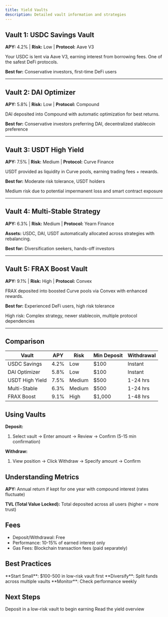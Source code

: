 ```yaml
---
title: Yield Vaults
description: Detailed vault information and strategies
---
```


## Vault 1: USDC Savings Vault

**APY:** 4.2% | **Risk:** Low | **Protocol:** Aave V3

Your USDC is lent via Aave V3, earning interest from borrowing fees. One of the safest DeFi protocols.

**Best for:** Conservative investors, first-time DeFi users

---

## Vault 2: DAI Optimizer

**APY:** 5.8% | **Risk:** Low | **Protocol:** Compound

DAI deposited into Compound with automatic optimization for best returns.

**Best for:** Conservative investors preferring DAI, decentralized stablecoin preference

---

## Vault 3: USDT High Yield

**APY:** 7.5% | **Risk:** Medium | **Protocol:** Curve Finance

USDT provided as liquidity in Curve pools, earning trading fees + rewards.

**Best for:** Moderate risk tolerance, USDT holders

<Warning>
  Medium risk due to potential impermanent loss and smart contract exposure
</Warning>

---

## Vault 4: Multi-Stable Strategy

**APY:** 6.3% | **Risk:** Medium | **Protocol:** Yearn Finance

**Assets:** USDC, DAI, USDT automatically allocated across strategies with rebalancing.

**Best for:** Diversification seekers, hands-off investors

---

## Vault 5: FRAX Boost Vault

**APY:** 9.1% | **Risk:** High | **Protocol:** Convex

FRAX deposited into boosted Curve pools via Convex with enhanced rewards.

**Best for:** Experienced DeFi users, high risk tolerance

<Warning>
  High risk: Complex strategy, newer stablecoin, multiple protocol dependencies
</Warning>

---

## Comparison

| Vault | APY | Risk | Min Deposit | Withdrawal |
|-------|-----|------|-------------|------------|
| USDC Savings | 4.2% | Low | $100 | Instant |
| DAI Optimizer | 5.8% | Low | $100 | Instant |
| USDT High Yield | 7.5% | Medium | $500 | 1-24 hrs |
| Multi-Stable | 6.3% | Medium | $500 | 1-24 hrs |
| FRAX Boost | 9.1% | High | $1,000 | 1-48 hrs |

## Using Vaults

**Deposit:**
1. Select vault → Enter amount → Review → Confirm (5-15 min confirmation)

**Withdraw:**
1. View position → Click Withdraw → Specify amount → Confirm

## Understanding Metrics

**APY:** Annual return if kept for one year with compound interest (rates fluctuate)

**TVL (Total Value Locked):** Total deposited across all users (higher = more trust)

## Fees

- Deposit/Withdrawal: Free
- Performance: 10-15% of earned interest only
- Gas Fees: Blockchain transaction fees (paid separately)

## Best Practices

<Tip>
  **Start Small**: $100-500 in low-risk vault first
</Tip>

<Tip>
  **Diversify**: Split funds across multiple vaults
</Tip>

<Tip>
  **Monitor**: Check performance weekly
</Tip>

## Next Steps

<Card title="Start Earning" icon="rocket">
  Deposit in a low-risk vault to begin earning
</Card>

<Card title="Learn More" icon="book" href="/guides/payments/yield/overview">
  Read the yield overview
</Card>
